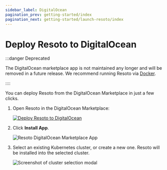 ```yaml
---
sidebar_label: DigitalOcean
pagination_prev: getting-started/index
pagination_next: getting-started/launch-resoto/index
---
```


# Deploy Resoto to DigitalOcean

:::danger Deprecated

The DigitalOcean marketplace app is not maintained any longer and will be removed in a future release. We recommend running Resoto via [Docker](../docker.mdx).

::::

You can deploy Resoto from the DigitalOcean Marketplace in just a few clicks.

1. Open Resoto in the DigitalOcean Marketplace:

   [![Deploy Resoto to DigitalOcean](https://mp-assets1.sfo2.digitaloceanspaces.com/deploy-to-do/do-btn-blue.svg)](https://marketplace.digitalocean.com/app/resoto)

2. Click **Install App**.

   ![Resoto DigitalOcean Marketplace App](./img/marketplace.png)

3. Select an existing Kubernetes cluster, or create a new one. Resoto will be installed into the selected cluster.

   ![Screenshot of cluster selection modal](./img/select_cluster.png)
